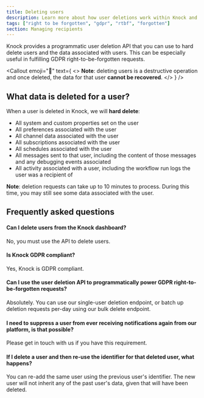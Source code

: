 ```yaml
---
title: Deleting users
description: Learn more about how user deletions work within Knock and how deletion can help with data privacy controls.
tags: ["right to be forgotten", "gdpr", "rtbf", "forgotten"]
section: Managing recipients
---
```


Knock provides a programmatic user deletion API that you can use to hard delete users and the data associated with users. This can be especially useful in fulfilling GDPR right-to-be-forgotten requests.

<Callout
  emoji="🚨"
  text={
    <>
      <strong>Note</strong>: deleting users is a destructive operation and once
      deleted, the data for that user <strong>cannot be recovered</strong>.
    </>
  }
/>

<MultiLangCodeBlock snippet="users.delete" title="Delete a user" />

## What data is deleted for a user?

When a user is deleted in Knock, we will **hard delete**:

- All system and custom properties set on the user
- All preferences associated with the user
- All channel data associated with the user
- All subscriptions associated with the user
- All schedules associated with the user
- All messages sent to that user, including the content of those messages and any debugging events associated
- All activity associated with a user, including the workflow run logs the user was a recipient of

**Note**: deletion requests can take up to 10 minutes to process. During this time, you may still see some data associated with the user.

## Frequently asked questions

#### Can I delete users from the Knock dashboard?

No, you must use the API to delete users.

#### Is Knock GDPR compliant?

Yes, Knock is GDPR compliant.

#### Can I use the user deletion API to programmatically power GDPR right-to-be-forgotten requests?

Absolutely. You can use our single-user deletion endpoint, or batch up deletion requests per-day using our bulk delete endpoint.

#### I need to suppress a user from ever receiving notifications again from our platform, is that possible?

Please get in touch with us if you have this requirement.

#### If I delete a user and then re-use the identifier for that deleted user, what happens?

You can re-add the same user using the previous user's identifier. The new user will not inherit any of the past user's data, given that will have been deleted.
